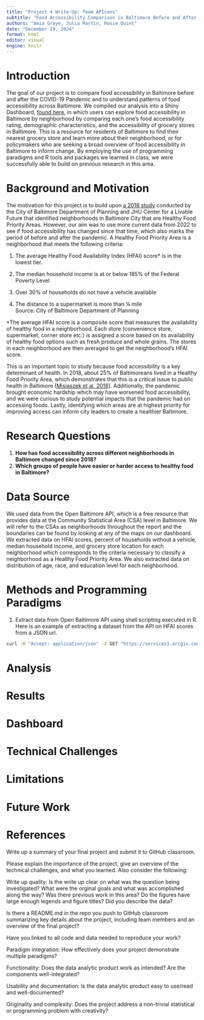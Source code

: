 ```yaml
---
title: "Project 4 Write-Up: Team APIcons"
subtitle: "Food Accessibility Comparison in Baltimore Before and After the COVID-19 Pandemic"
authors: "Amia Graye, Julia Martin, Rosie Quint"
date: "December 19, 2024"
format: html
editor: visual
engine: knitr
---
```


# Introduction

The goal of our project is to compare food accessibility in Baltimore before and after the COVID-19 Pandemic and to understand patterns of food accessibility across Baltimore. We compiled our analysis into a Shiny Dashboard, [found here](https://jhu-statistical-computing-paradigms-project-4.shinyapps.io/Food_Accessibility_in_Baltimore_by_Neighborhood/?_gl=1*nd2m9u*_up*MQ..*_ga*MTcxODY0OTE0Ni4xNzM0NDkyODA3*_ga_HXP006LBGY*MTczNDQ5MjgwNi4xLjAuMTczNDQ5MjgwNi4wLjAuMA..*_ga_2C0WZ1JHG0*MTczNDQ5MjgwNi4xLjAuMTczNDQ5MjgwNi4wLjAuMA..), in which users can explore food accessibility in Baltimore by neighborhood by comparing each one's food accessibility rating, demographic characteristics, and the accessibility of grocery stores in Baltimore. This is a resource for residents of Baltimore to find their nearest grocery store and learn more about their neighborhood, or for policymakers who are seeking a broad overview of food accessibility in Baltimore to inform change. By employing the use of programming paradigms and R tools and packages we learned in class, we were successfully able to build on previous research in this area.

# Background and Motivation

The motivation for this project is to build upon [a 2018 study](https://planning.baltimorecity.gov/baltimore-food-policy-initiative/food-environment) conducted by the City of Baltimore Department of Planning and JHU Center for a Livable Future that identified neighborhoods in Baltimore City that are Healthy Food Priority Areas. However, our aim was to use more current data from 2022 to see if food accessibility has changed since that time, which also marks the period of before and after the pandemic. A Healthy Food Priority Area is a neighborhood that meets the following criteria:

1.  The average Healthy Food Availability Index (HFAI) score\* is in the lowest tier.

2.  The median household income is at or below 185% of the Federal Poverty Level

3.  Over 30% of households do not have a vehicle available

4.  The distance to a supermarket is more than ¼ mile\
    Source: City of Baltimore Department of Planning

\*The average HFAI score is a composite score that measures the availability of healthy food in a neighborhood. Each store (convenience store, supermarket, corner store etc.) is assigned a score based on its availability of healthy food options such as fresh produce and whole grains. The stores in each neighborhood are then averaged to get the neighborhood’s HFAI score.

This is an important topic to study because food accessibility is a key determinant of health. In 2018, about 25% of Baltimoreans lived in a Healthy Food Priority Area, which demonstrates that this is a critical issue to public health in Baltimore ([Misiaszek et al, 2018)](https://clf.jhsph.edu/publications/baltimore-citys-food-environment-report-2018-report). Additionally, the pandemic brought economic hardship which may have worsened food accessibility, and we were curious to study potential impacts that the pandemic had on accessing foods. Lastly, identifying which areas are at highest priority for improving access can inform city leaders to create a healthier Baltimore.

# Research Questions

1.  **How has food accessibility across different neighborhoods in Baltimore changed since 2018?**
2.  **Which groups of people have easier or harder access to healthy food in Baltimore?**

# Data Source

We used data from the Open Baltimore API, which is a free resource that provides data at the Community Statistical Area (CSA) level in Baltimore. We will refer to the CSAs as neighborhoods throughout the report and the boundaries can be found by looking at any of the maps on our dashboard. We extracted data on HFAI scores, percent of households without a vehicle, median household income, and grocery store location for each neighborhood which corresponds to the criteria necessary to classify a neighborhood as a Healthy Food Priority Area. We also extracted data on distribution of age, race, and education level for each neighborhood.

# Methods and Programming Paradigms

1.  Extract data from Open Baltimore API using shell scripting executed in R. Here is an example of extracting a dataset from the API on HFAI scores from a JSON url.

```bash
curl -H "Accept: application/json" -X GET "https://services1.arcgis.com/mVFRs7NF4iFitgbY/arcgis/rest/services/Hfai/FeatureServer/0/query?where=1%3D1&outFields=*&outSR=4326&f=json" -o hfai.json
```

# Analysis

# Results

# Dashboard

# Technical Challenges

# Limitations

# Future Work

# References

Write up a summary of your final project and submit it to GitHub classroom.

Please explain the importance of the project, give an overview of the technical challenges, and what you learned. Also consider the following:

Write up quality: Is the write up clear on what was the question being investigated? What were the orginal goals and what was accomplished along the way? Was there previous work in this area? Do the figures have large enough legends and figure titles? Did you describe the data?

Is there a README.md in the repo you push to GitHub classroom summarizing key details about the project, including team members and an overview of the final project?

Have you linked to all code and data needed to reproduce your work?

Paradigm integration: How effectively does your project demonstrate multiple paradigms?

Functionality: Does the data analytic product work as intended? Are the components well-integrated?

Usability and documentation: Is the data analytic product easy to use/read and well-documented?

Originality and complexity: Does the project address a non-trivial statistical or programming problem with creativity?
